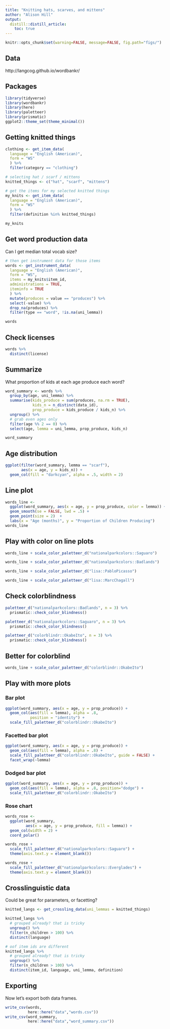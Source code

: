 ```yaml
---
title: "Knitting hats, scarves, and mittens"
author: "Alison Hill"
output:
  distill::distill_article:
    toc: true
---
```


```r
knitr::opts_chunk$set(warning=FALSE, message=FALSE, fig.path="figs/")
```

## Data

http://langcog.github.io/wordbankr/

## Packages

```r
library(tidyverse)
library(wordbankr)
library(here)
library(paletteer)
library(prismatic)
ggplot2::theme_set(theme_minimal())
```

## Getting knitted things

```r
clothing <- get_item_data(
  language = "English (American)", 
  form = "WS"
  ) %>%
  filter(category == "clothing")

# selecting hat / scarf / mittens
knitted_things <- c("hat", "scarf", "mittens")

# get the items for my selected knitted things
my_knits <- get_item_data(
  language = "English (American)", 
  form = "WS"
  ) %>%
  filter(definition %in% knitted_things) 
```

```r
my_knits
```


## Get word production data

Can I get median total vocab size? 

```r
# then get instrument data for those items
words <- get_instrument_data(
  language = "English (American)",
  form = "WS",
  items = my_knits$item_id,
  administrations = TRUE,
  iteminfo = TRUE
  ) %>% 
  mutate(produces = value == "produces") %>% 
  select(-value) %>% 
  drop_na(produces) %>%
  filter(type == "word", !is.na(uni_lemma))
```

```r
words
```



## Check licenses

```r
words %>% 
  distinct(license)
```


## Summarize

What proportion of kids at each age produce each word?

```r
word_summary <- words %>% 
  group_by(age, uni_lemma) %>%
  summarise(kids_produce = sum(produces, na.rm = TRUE),
            kids_n = n_distinct(data_id),
            prop_produce = kids_produce / kids_n) %>% 
  ungroup() %>% 
  # grab even ages only
  filter(age %% 2 == 0) %>% 
  select(age, lemma = uni_lemma, prop_produce, kids_n)
```

```r
word_summary
```


## Age distribution

```r
ggplot(filter(word_summary, lemma == "scarf"), 
       aes(x = age, y = kids_n)) +
  geom_col(fill = "darkcyan", alpha = .5, width = 2)
```



## Line plot

```r
words_line <-
  ggplot(word_summary, aes(x = age, y = prop_produce, color = lemma)) + 
  geom_smooth(se = FALSE, lwd = .5) +
  geom_point(size = 2)  +
  labs(x = "Age (months)", y = "Proportion of Children Producing") 
words_line
```

## Play with color on line plots

```r
words_line + scale_color_paletteer_d("nationalparkcolors::Saguaro")
```

```r
words_line + scale_color_paletteer_d("nationalparkcolors::Badlands")
```

```r
words_line + scale_color_paletteer_d("lisa::PabloPicasso")
```

```r
words_line + scale_color_paletteer_d("lisa::MarcChagall")
```

## Check colorblindness

```r
paletteer_d("nationalparkcolors::Badlands", n = 3) %>%
  prismatic::check_color_blindness()
```

```r
paletteer_d("nationalparkcolors::Saguaro", n = 3) %>%
  prismatic::check_color_blindness()
```

```r
paletteer_d("colorblindr::OkabeIto", n = 3) %>%
  prismatic::check_color_blindness()
```

## Better for colorblind

```r
words_line + scale_color_paletteer_d("colorblindr::OkabeIto")
```

## Play with more plots

### Bar plot

```r
ggplot(word_summary, aes(x = age, y = prop_produce)) +
  geom_col(aes(fill = lemma), alpha = .8, 
           position = "identity") +
  scale_fill_paletteer_d("colorblindr::OkabeIto") 
```

### Facetted bar plot

```r
ggplot(word_summary, aes(x = age, y = prop_produce)) +
  geom_col(aes(fill = lemma), alpha = .8) +
  scale_fill_paletteer_d("colorblindr::OkabeIto", guide = FALSE) + 
  facet_wrap(~lemma)
```

### Dodged bar plot

```r
ggplot(word_summary, aes(x = age, y = prop_produce)) +
  geom_col(aes(fill = lemma), alpha = .8, position="dodge") +
  scale_fill_paletteer_d("colorblindr::OkabeIto") 
```

### Rose chart

```r
words_rose <-
  ggplot(word_summary, 
         aes(x = age, y = prop_produce, fill = lemma)) +
  geom_col(width = 2) +
  coord_polar() 
```

```r
words_rose + 
  scale_fill_paletteer_d("nationalparkcolors::Saguaro") + 
  theme(axis.text.y = element_blank())
```

```r
words_rose + 
  scale_fill_paletteer_d("nationalparkcolors::Everglades") + 
  theme(axis.text.y = element_blank())
```


## Crosslinguistic data

Could be great for parameters, or facetting?

```r
knitted_langs <- get_crossling_data(uni_lemmas = knitted_things)
```

```r
knitted_langs %>% 
  # grouped already? that is tricky
  ungroup() %>% 
  filter(n_children > 100) %>% 
  distinct(language)

# oof item ids are different
knitted_langs %>% 
  # grouped already? that is tricky
  ungroup() %>% 
  filter(n_children > 100) %>% 
  distinct(item_id, language, uni_lemma, definition)
```

## Exporting

Now let's export both data frames.

```r
write_csv(words, 
          here::here("data","words.csv"))
write_csv(word_summary, 
          here::here("data","word_summary.csv"))
```


